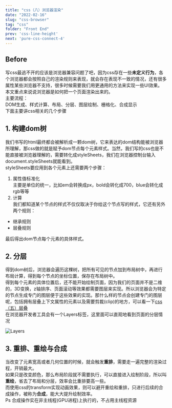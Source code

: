 ```yaml
---
title: "css（八）浏览器渲染"
date: "2022-02-16"
slug: "css-browser"
tag: "css"
folder: "Front End"
prev: 'css-line-height'
next: 'pure-css-connect-4'
---
```

## Before

写css最逃不开的应该是浏览器兼容问题了吧，因为css存在一些**未定义行为**，各个浏览器都会按照自己的渲染规则来表现，就会存在表现不一致的情况，还有很多属性某些浏览器不支持，很多时候需要我们用更通用的方法来实现一些UI效果。本文重点来说说浏览器是如何把一个页面渲染出来的。  
主要流程：  
DOM生成、样式计算、布局、分层、图层绘制、栅格化、合成显示  
下面主要讲css相关的几个步骤

## 1. 构建dom树
我们书写的html最终都会被解析成一颗dom树，它来表达的dom结构能被浏览器所理解，那css做的就是赋予dom节点每个元素样式。当然，我们写的css也是不能直接被浏览器理解的，需要转化成styleSheets，我们在浏览器控制台输入document.styleSheets就能看到。  
styleSheets要应用到各个元素上还需要两个步骤：  
1. 属性值标准化  
   主要是单位的统一，比如em会转换成px，bold会转化成700，blue会转化成rgb等等
2. 计算  
   我们都知道某个节点的样式不仅仅取决于你给这个节点写的样式，它还有另外两个规则：  
- 继承规则
- 层叠规则

最后得出dom节点每个元素的具体样式。

## 2. 分层
得到dom树后，浏览器会遍历这棵树，把所有可见的节点加到布局树中，再进行布局计算，得到每个节点的坐标位置，保存在布局树中。  
得到每个元素的具体位置后，还不能开始绘制页面，因为我们的页面并不是二维的，3D变换，z轴排序、页面滚动等效果都需要图层来实现。所以浏览器会为特定的节点生成专门的图层便于这些效果的实现。那什么样的节点会创建专门的图层呢，包括拥有层叠上下文属性的元素以及需要剪裁(clip)的地方，可以看一下[css（五）层叠](/blog/css-stacking-context/)  
在浏览器开发者工具会有一个Layers标签，这里面可以直观地看到页面的分层情况  

![Layers](./browser/layers.png)

## 3. 重排、重绘与合成
当改变了元素宽高或者几何位置的时候，就会触发**重排**，需要走一遍完整的渲染过程，开销最大。  
如果只是改变颜色，那么布局阶段就不需要执行，可以直接进入绘制阶段，所以叫**重绘**，省去了布局和分层，效率会比重排要高一些。  
而使用css的transform实现动画效果，则可以避开重绘和重排，只进行后续的合成操作，被称为**合成**，能大大提升绘制效率。  
Ps 合成操作实在非主线程(GPU进程)上执行的，不占用主线程资源  
